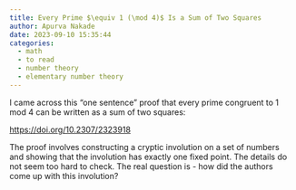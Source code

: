 ```yaml
---
title: Every Prime $\equiv 1 (\mod 4)$ Is a Sum of Two Squares
author: Apurva Nakade
date: 2023-09-10 15:35:44
categories: 
  - math
  - to read
  - number theory
  - elementary number theory
---
```


I came across this "one sentence" proof that every prime congruent to 1 mod 4 can be written as a sum of two squares:

[https://doi.org/10.2307/2323918](https://doi.org/10.2307/2323918)

The proof involves constructing a cryptic involution on a set of numbers and showing that the involution has exactly one fixed point. 
The details do not seem too hard to check.
The real question is - how did the authors come up with this involution?